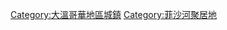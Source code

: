 {{Commonscat|Burnaby, British Columbia}}

[[Category:大溫哥華地區城鎮|Category:大溫哥華地區城鎮]]
[[Category:菲沙河聚居地|Category:菲沙河聚居地]]